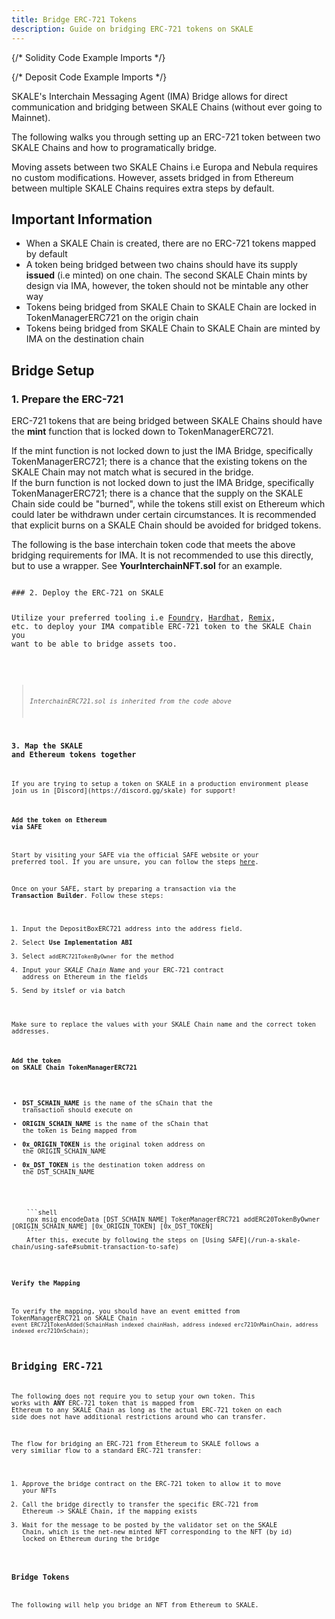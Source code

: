 ```yaml
---
title: Bridge ERC-721 Tokens
description: Guide on bridging ERC-721 tokens on SKALE
---
```



{/* Solidity Code Example Imports */}

{/* Deposit Code Example Imports */}

SKALE's Interchain Messaging Agent (IMA) Bridge allows for direct communication and bridging between SKALE Chains (without ever going to Mainnet).

The following walks you through setting up an ERC-721 token between two SKALE Chains and how to programatically bridge.

<Aside type="note">
Moving assets between two SKALE Chains i.e Europa and Nebula requires no custom modifications. However, assets bridged in from Ethereum between multiple SKALE Chains requires extra steps by default.
</Aside>

## Important Information
- When a SKALE Chain is created, there are no ERC-721 tokens mapped by default
- A token being bridged between two chains should have its supply **issued** (i.e minted) on one chain. The second SKALE Chain mints by design via IMA, however, the token should not be mintable any other way
- Tokens being bridged from SKALE Chain to SKALE Chain are locked in TokenManagerERC721 on the origin chain
- Tokens being bridged from SKALE Chain to SKALE Chain are minted by IMA on the destination chain

## Bridge Setup

### 1. Prepare the ERC-721

ERC-721 tokens that are being bridged between SKALE Chains should have the **mint** function that is locked down to TokenManagerERC721. 

<Aside type="danger" title="Caution on Minting">
If the mint function is not locked down to just the IMA Bridge, specifically TokenManagerERC721; there is a chance that the existing tokens on the SKALE Chain may not match what is secured in the bridge.
</Aside>

<Aside type="caution" title="Caution on Burning">
If the burn function is not locked down to just the IMA Bridge, specifically TokenManagerERC721; there is a chance that the supply on the SKALE Chain side could be "burned", while the tokens still exist on Ethereum which could later be withdrawn under certain circumstances. It is recommended that explicit burns on a SKALE Chain should be avoided for bridged tokens.
</Aside>

The following is the base interchain token code that meets the above bridging requirements for IMA. It is not recommended to use this directly, but to use a wrapper. See **YourInterchainNFT.sol** for an example.

<Code code={InterchainERC721Code} lang="solidity" title="InterchainERC721.sol" />
### 2. Deploy the ERC-721 on SKALE

Utilize your preferred tooling i.e [Foundry](https://getfoundry.sh), [Hardhat](https://hardhat.org), [Remix](https://remix.ethereum.org/#lang=en&optimize=false&runs=200&evmVersion=paris&version=soljson-v0.8.19+commit.7dd6d404.js), etc. to deploy your IMA compatible ERC-721 token to the SKALE Chain you want to be able to bridge assets too.

<Code code={InterchainNFTCode} lang="solidity" title="YourInterchainNFT.sol" />

> *InterchainERC721.sol is inherited from the code above*

### 3. Map the SKALE and Ethereum tokens together

<Aside type="note">
If you are trying to setup a token on SKALE in a production environment please join us in [Discord](https://discord.gg/skale) for support!
</Aside>

#### Add the token on Ethereum via SAFE

Start by visiting your SAFE via the official SAFE website or your preferred tool. If you are unsure, you can follow the steps [here](/run-a-skale-chain/using-safe).

Once on your SAFE, start by preparing a transaction via the **Transaction Builder**. Follow these steps:

1. Input the DepositBoxERC721 address into the address field.
2. Select **Use Implementation ABI**
3. Select `addERC721TokenByOwner` for the method
4. Input your *SKALE Chain Name* and your ERC-721 contract address on Ethereum in the fields
5. Send by itslef or via batch

<Aside type="caution">
Make sure to replace the values with your SKALE Chain name and the correct token addresses.
</Aside>

#### Add the token on SKALE Chain TokenManagerERC721
- **DST_SCHAIN_NAME** is the name of the sChain that the transaction should execute on
- **ORIGIN_SCHAIN_NAME** is the name of the sChain that the token is being mapped from
- **0x_ORIGIN_TOKEN** is the original token address on the ORIGIN_SCHAIN_NAME
- **0x_DST_TOKEN** is the destination token address on the DST_SCHAIN_NAME

<Tabs>
  <TabItem label="Multisigwallet CLI">
    ```shell
    npx msig encodeData [DST_SCHAIN_NAME] TokenManagerERC721 addERC20TokenByOwner [ORIGIN_SCHAIN_NAME] [0x_ORIGIN_TOKEN] [0x_DST_TOKEN]
    ```
    After this, execute by following the steps on [Using SAFE](/run-a-skale-chain/using-safe#submit-transaction-to-safe)
  </TabItem>
</Tabs>

#### Verify the Mapping

To verify the mapping, you should have an event emitted from TokenManagerERC721 on SKALE Chain - `event ERC721TokenAdded(SchainHash indexed chainHash, address indexed erc721OnMainChain, address indexed erc721OnSchain);`

## Bridging ERC-721

The following does not require you to setup your own token. This works with **ANY** ERC-721 token that is mapped from Ethereum to any SKALE Chain as long as the actual ERC-721 token on each side does not have additional restrictions around who can transfer.

The flow for bridging an ERC-721 from Ethereum to SKALE follows a very similiar flow to a standard ERC-721 transfer:

1. Approve the bridge contract on the ERC-721 token to allow it to move your NFTs
2. Call the bridge directly to transfer the specific ERC-721 from Ethereum -> SKALE Chain, if the mapping exists
3. Wait for the message to be posted by the validator set on the SKALE Chain, which is the net-new minted NFT corresponding to the NFT (by id) locked on Ethereum during the bridge

### Bridge Tokens

The following will help you bridge an NFT from Ethereum to SKALE.

<Code code={bridgeERC721Js} lang="js" title="bridge.js" />